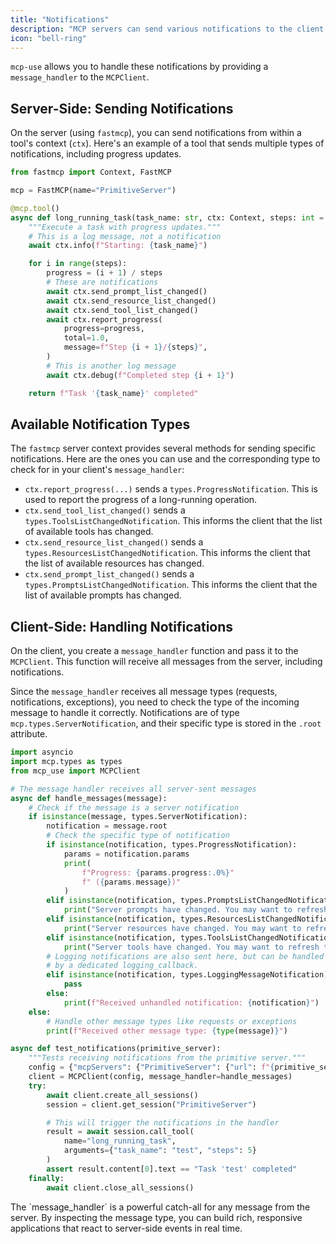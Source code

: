```yaml
---
title: "Notifications"
description: "MCP servers can send various notifications to the client to signal events or provide updates on long-running tasks. This is distinct from logging, which is handled separately."
icon: "bell-ring"
---
```



`mcp-use` allows you to handle these notifications by providing a `message_handler` to the `MCPClient`.

## Server-Side: Sending Notifications

On the server (using `fastmcp`), you can send notifications from within a tool's context (`ctx`). Here's an example of a tool that sends multiple types of notifications, including progress updates.

```python filename="server.py"
from fastmcp import Context, FastMCP

mcp = FastMCP(name="PrimitiveServer")

@mcp.tool()
async def long_running_task(task_name: str, ctx: Context, steps: int = 5) -> str:
    """Execute a task with progress updates."""
    # This is a log message, not a notification
    await ctx.info(f"Starting: {task_name}")

    for i in range(steps):
        progress = (i + 1) / steps
        # These are notifications
        await ctx.send_prompt_list_changed()
        await ctx.send_resource_list_changed()
        await ctx.send_tool_list_changed()
        await ctx.report_progress(
            progress=progress,
            total=1.0,
            message=f"Step {i + 1}/{steps}",
        )
        # This is another log message
        await ctx.debug(f"Completed step {i + 1}")

    return f"Task '{task_name}' completed"
```

## Available Notification Types

The `fastmcp` server context provides several methods for sending specific notifications. Here are the ones you can use and the corresponding type to check for in your client's `message_handler`:

-   `ctx.report_progress(...)` sends a `types.ProgressNotification`. This is used to report the progress of a long-running operation.
-   `ctx.send_tool_list_changed()` sends a `types.ToolsListChangedNotification`. This informs the client that the list of available tools has changed.
-   `ctx.send_resource_list_changed()` sends a `types.ResourcesListChangedNotification`. This informs the client that the list of available resources has changed.
-   `ctx.send_prompt_list_changed()` sends a `types.PromptsListChangedNotification`. This informs the client that the list of available prompts has changed.

## Client-Side: Handling Notifications

On the client, you create a `message_handler` function and pass it to the `MCPClient`. This function will receive all messages from the server, including notifications.

Since the `message_handler` receives all message types (requests, notifications, exceptions), you need to check the type of the incoming message to handle it correctly. Notifications are of type `mcp.types.ServerNotification`, and their specific type is stored in the `.root` attribute.

```python filename="client.py"
import asyncio
import mcp.types as types
from mcp_use import MCPClient

# The message handler receives all server-sent messages
async def handle_messages(message):
    # Check if the message is a server notification
    if isinstance(message, types.ServerNotification):
        notification = message.root
        # Check the specific type of notification
        if isinstance(notification, types.ProgressNotification):
            params = notification.params
            print(
                f"Progress: {params.progress:.0%}"
                f" ({params.message})"
            )
        elif isinstance(notification, types.PromptsListChangedNotification):
            print("Server prompts have changed. You may want to refresh them.")
        elif isinstance(notification, types.ResourcesListChangedNotification):
            print("Server resources have changed. You may want to refresh them.")
        elif isinstance(notification, types.ToolsListChangedNotification):
            print("Server tools have changed. You may want to refresh them.")
        # Logging notifications are also sent here, but can be handled
        # by a dedicated logging_callback.
        elif isinstance(notification, types.LoggingMessageNotification):
            pass
        else:
            print(f"Received unhandled notification: {notification}")
    else:
        # Handle other message types like requests or exceptions
        print(f"Received other message type: {type(message)}")

async def test_notifications(primitive_server):
    """Tests receiving notifications from the primitive server."""
    config = {"mcpServers": {"PrimitiveServer": {"url": f"{primitive_server}/mcp"}}}
    client = MCPClient(config, message_handler=handle_messages)
    try:
        await client.create_all_sessions()
        session = client.get_session("PrimitiveServer")

        # This will trigger the notifications in the handler
        result = await session.call_tool(
            name="long_running_task",
            arguments={"task_name": "test", "steps": 5}
        )
        assert result.content[0].text == "Task 'test' completed"
    finally:
        await client.close_all_sessions()
```

<Callout>
  The `message_handler` is a powerful catch-all for any message from the server. By inspecting the message type, you can build rich, responsive applications that react to server-side events in real time.
</Callout>
